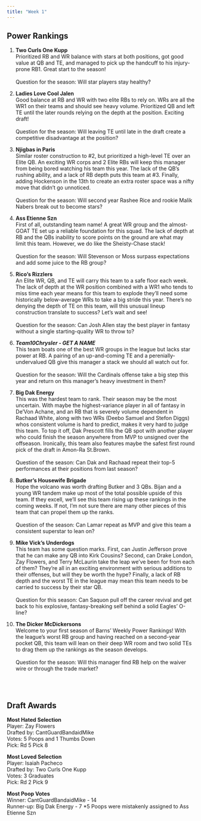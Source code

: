 ```yaml
---
title: "Week 1"
---
```


<h2 class="subtitle">Power Rankings</h2>

1. **Two Curls One Kupp** 
    <br>Prioritized RB and WR balance with stars at both positions, got good value at QB and TE, and managed to pick up the handcuff to his injury-prone RB1. Great start to the season! 
    <br><br>Question for the season: Will star players stay healthy? 

2. **Ladies Love Cool Jalen**
    <br>Good balance at RB and WR with two elite RBs to rely on. WRs are all the WR1 on their teams and should see heavy volume. Prioritized QB and left TE until the later rounds relying on the depth at the position. Exciting draft!
    <br><br>Question for the season: Will leaving TE until late in the draft create a competitive disadvantage at the position?

3. **Njigbas in Paris**
    <br>Similar roster construction to #2, but prioritized a high-level TE over an Elite QB. An exciting WR corps and 2 Elite RBs will keep this manager from being bored watching his team this year. The lack of the QB's rushing ability, and a lack of RB depth puts this team at #3. Finally, adding Hockenson in the 13th to create an extra roster space was a nifty move that didn't go unnoticed.
    <br><br>Question for the season: Will second year Rashee Rice and rookie Malik Nabers break out to become stars?

4. **Ass Etienne Szn**
    <br>First of all, outstanding team name! A great WR group and the almost-GOAT TE set up a reliable foundation for this squad. The lack of depth at RB and the QBs inability to score points on the ground are what may limit this team. However, we do like the Sheisty-Chase stack!
    <br><br>Question for the season: Will Stevenson or Moss surpass expectations and add some juice to the RB group?

5. **Rico's Rizzlers**
    <br>An Elite WR, QB, and TE will carry this team to a safe floor each week. The lack of depth at the WR position combined with a WR1 who tends to miss time each year means for this team to explode they'll need some historically below-average WRs to take a big stride this year. There's no denying the depth of TE on this team, will this unusual lineup construction translate to success? Let's wait and see!
    <br><br>Question for the season: Can Josh Allen stay the best player in fantasy without a single starting-quality WR to throw to? 

6. ***Team10Chrysler - GET A NAME***
    <br>This team boats one of the best WR groups in the league but lacks star power at RB. A pairing of an up-and-coming TE and a perenially-undervalued QB give this manager a stack we should all watch out for. 
    <br><br>Question for the season: Will the Cardinals offense take a big step this year and return on this manager's heavy investment in them?

7. **Big Dak Energy**
    <br>This was the hardest team to rank. Their season may be the most uncertain. With maybe the highest-variance player in all of fantasy in De'Von Achane, and an RB that is severely volume dependent in Rachaad White, along with two WRs (Deebo Samuel and Stefon Diggs) whos consistent volume is hard to predict, makes it very hard to judge this team. To top it off, Dak Prescott fills the QB spot with another player who could finish the season anywhere from MVP to unsigned over the offseason. Ironically, this team also features maybe the safest first round pick of the draft in Amon-Ra St.Brown.
    <br><br>Question of the season: Can Dak and Rachaad repeat their top-5 performances at their positions from last season?

8. **Butker's Housewife Brigade**
    <br>Hope the volcano was worth drafting Butker and 3 QBs. Bijan and a young WR tandem make up most of the total possible upside of this team. If they excell, we'll see this team rising up these rankings in the coming weeks. If not, I'm not sure there are many other pieces of this team that can propel them up the ranks.
    <br><br>Question of the season: Can Lamar repeat as MVP and give this team a consistent superstar to lean on?

9. **Mike Vick's Underdogs**
    <br>This team has some question marks. First, can Justin Jefferson prove that he can make any QB into Kirk Cousins? Second, can Drake London, Zay Flowers, and Terry McLaurin take the leap we've been for from each of them? They're all in an exciting environment with serious additions to their offenses, but will they be worth the hype? Finally, a lack of RB depth and the worst TE in the league may mean this team needs to be carried to success by their star QB.
    <br><br>Question for this season: Can Saquon pull off the career revival and get back to his explosive, fantasy-breaking self behind a solid Eagles' O-line?

10. **The Dicker McDickersons**
    <br>Welcome to your first season of Barns' Weekly Power Rankings! With the league's worst RB group and having reached on a second-year pocket QB, this team will lean on their deep WR room and two solid TEs to drag them up the rankings as the season develops.
    <br><br>Question for the season: Will this manager find RB help on the waiver wire or through the trade market?

<br><br>
<h2 class="subtitle">Draft Awards</h2>

**Most Hated Selection**
<br>Player: Zay Flowers
<br>Drafted by: CantGuardBandaidMike
<br>Votes: 5 Poops and 1 Thumbs Down
<br>Pick: Rd 5 Pick 8

**Most Loved Selection**
<br>Player: Isaiah Pacheco
<br>Drafted by: Two Curls One Kupp
<br>Votes: 3 Graduates
<br>Pick: Rd 2 Pick 9

**Most Poop Votes**
<br>Winner: CantGuardBandaidMike - 14
<br>Runner-up: Big Dak Energy - 7 *5 Poops were mistakenly assigned to Ass Etienne Szn